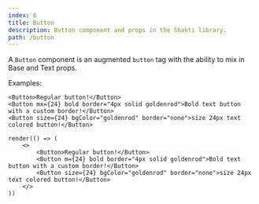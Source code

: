 ```yaml
---
index: 6
title: Button
description: Button component and props in the Shakti library.
path: /button
---
```


A <code>Button</code> component is an augmented <code>button</code> tag with the ability to mix in <DocLink to="/base">Base</DocLink> and <DocLink to="/text">Text</DocLink> props.

Examples:
```tsx
<Button>Regular button!</Button>
<Button mx={24} bold border="4px solid goldenrod">Bold text button with a custom border!</Button>
<Button size={24} bgColor="goldenrod" border="none">size 24px text colored button!</Button>
```

```tsx render=true
render(() => (
    <>
        <Button>Regular button!</Button>
        <Button m={24} bold border="4px solid goldenrod">Bold text button with a custom border!</Button>
        <Button size={24} bgColor="goldenrod" border="none">size 24px text colored button!</Button>
    </>
))
```